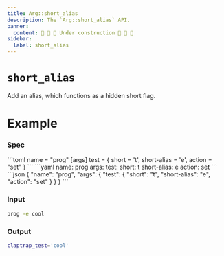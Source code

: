 ```yaml
---
title: Arg::short_alias
description: The `Arg::short_alias` API.
banner:
  content: 🚧 🚧 🚧 Under construction 🚧 🚧 🚧
sidebar:
  label: short_alias
---
```



# `short_alias` <LinkButton href="https://docs.rs/clap/latest/clap/struct.Arg.html#method.short_alias" icon="open-book" variant="minimal"></LinkButton>

<Badge text="since 0.1.0" size="small" />

Add an alias, which functions as a hidden short flag.

# Example

### Spec

<Tabs syncKey="format">
  <TabItem label="TOML">
```toml
name = "prog"
[args]
test = { short = 't', short-alias = 'e', action = "set" }
```
  </TabItem>
  <TabItem label="YAML">
```yaml
name: prog
args:
  test:
    short: t
    short-alias: e
    action: set
```
  </TabItem>
  <TabItem label="JSON">
```json
{
  "name": "prog",
  "args": {
    "test": {
      "short": "t",
      "short-alias": "e",
      "action": "set"
    }
  }
}
```
  </TabItem>
</Tabs>

### Input

```bash
prog -e cool
```

### Output

```bash
claptrap_test='cool'
```
